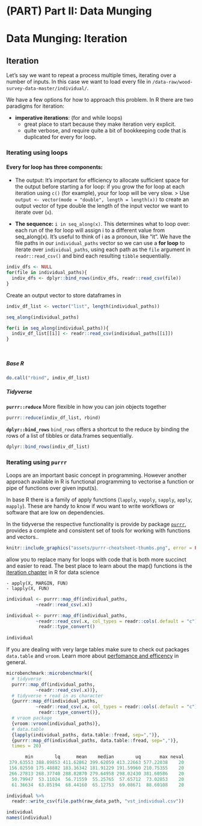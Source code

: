 # (PART) Part II: Data Munging {#process} 

# Data Munging: Iteration


## Iteration

Let's say we want to repeat a process multiple times, iterating over a number of inputs. In this case we want to load every file in `/data-raw/wood-survey-data-master/individual/`. 

We have a few options for how to approach this problem. In R there are two paradigms for iteration:

- **imperative iterations**: (for and while loops)
  - great place to start because they make iteration very explicit.
  - quite verbose, and require quite a bit of bookkeeping code that is duplicated for every for loop.

### Iterating using loops

#### Every for loop has three components:

- The output: It's important for efficiency to allocate sufficient space for the output before starting a for loop: if you grow the for loop at each iteration using `c()` (for example), your for loop will be very slow.
> Use `output <- vector(mode = "double", length = length(x))` to create an output vector of type double the length of the input vector we want to iterate over (`x`).

- **The sequence:** `i in seq_along(x)`. This determines what to loop over: each run of the for loop will assign i to a different value from seq_along(x). It’s useful to think of i as a pronoun, like “it”.
We have the file paths in our `individual_paths` vector so we can use a **for loop** to iterate over `individual_paths`, using each path as the `file` argument in `readr::read_csv()` and bind each resulting `tibble` sequentially.
```r
indiv_dfs <- NULL
for(file in individual_paths){
  indiv_dfs <- dplyr::bind_rows(indiv_dfs, readr::read_csv(file))
}
```

Create an output vector to store dataframes in
```r
indiv_df_list <- vector("list", length(individual_paths))

```


```r
seq_along(individual_paths)
```


```r
for(i in seq_along(individual_paths)){
  indiv_df_list[[i]] <- readr::read_csv(individual_paths[[i]])
}




```

##### Base R
```r
do.call("rbind", indiv_df_list)
```

##### Tidyverse

**`purrr::reduce`**
More flexible in how you can join objects together

```r
purrr::reduce(indiv_df_list, rbind)

```

**`dplyr::bind_rows`**
`bind_rows` offers a shortcut to the reduce by binding the rows of a list of tibbles or data.frames sequentially.

```r
dplyr::bind_rows(indiv_df_list)
```




### Iterating using `purrr`

Loops are an important basic concept in programming. However another approach available in R is functional programming to vectorise a function or pipe of functions over given input(s).

In base R there is a family of apply functions (`lapply`, `vapply`, `sapply`, `apply`, `mapply`). These are handy to know if wou want to write workflows or software that are low on dependencies.

In the tidyverse the respective functionality is provide by package [`purrr`](https://purrr.tidyverse.org/), provides a complete and consistent set of tools for working with functions and vectors.. 

```r
knitr::include_graphics("assets/purrr-cheatsheet-thumbs.png", error = FALSE)
```

 allow you to replace many for loops with code that is both more succinct and easier to read. The best place to learn about the map() functions is the [iteration chapter](https://r4ds.had.co.nz/iteration.html) in R for data science

```
- apply(X, MARGIN, FUN)
- lapply(X, FUN)
```

```r

individual <- purrr::map_df(individual_paths,
           ~readr::read_csv(.x))
```


```r

individual <- purrr::map_df(individual_paths,
           ~readr::read_csv(.x, col_types = readr::cols(.default = "c"))) %>%
            readr::type_convert()
  
individual  
```

If you are dealing with very large tables make sure to check out packages `data.table` and `vroom`. Learn more about [perfomance and efficency](http://adv-r.had.co.nz/Performance.html) in general. 

```r
microbenchmark::microbenchmark({
  # tidyverse
  purrr::map_df(individual_paths,
           ~readr::read_csv(.x))},
  # tidyverse + read in as character
  {purrr::map_df(individual_paths,
           ~readr::read_csv(.x, col_types = readr::cols(.default = "c"))) %>%
            readr::type_convert()},
  # vroom package
  {vroom::vroom(individual_paths)},
  # data.table
  {lapply(individual_paths, data.table::fread, sep=",")},
  {purrr::map_df(individual_paths, data.table::fread, sep=",")},
  times = 20)
```

```r
       min        lq      mean    median        uq       max neval
 379.63553 388.89853 411.62862 399.62059 413.22663 577.22038    20
 156.02550 175.48882 183.36342 181.91229 191.59960 210.75355    20
 266.27813 268.37740 288.82870 279.64958 298.02430 381.60586    20
  50.79947  53.11024  56.71559  55.25765  57.65712  73.02853    20
  61.36634  63.85194  68.44160  65.12753  69.08671  88.60108    20
 ```




```r
individual %>%
  readr::write_csv(file.path(raw_data_path, "vst_individual.csv"))

```

```r
individual
names(individual)
```
